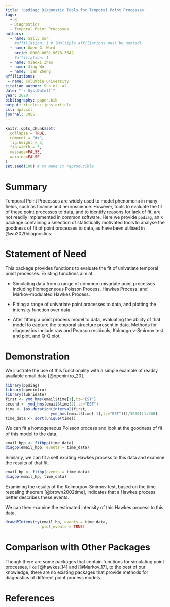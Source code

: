 ```yaml
---
title: 'ppdiag: Diagnostic Tools for Temporal Point Processes'
tags:
  - R
  - Diagnostics
  - Temporal Point Processes
authors:
  - name: Sally Sun
    #affiliation: 1 # (Multiple affiliations must be quoted)
  - name: Owen G. Ward
    orcid: 0000-0002-9678-3542
    #affiliation: 1
  - name: Xiaoxi Zhao
  - name: Jing Wu
  - name: Tian Zheng
affiliations:
 - name: Columbia University
citation_author: Sun et. al.
date: "`r Sys.Date()`"
year: 2020
bibliography: paper.bib
output: rticles::joss_article
csl: apa.csl
journal: JOSS
---
```


```r
knitr::opts_chunk$set(
  collapse = TRUE,
  comment = "#>",
  fig.height = 3,
  fig.width = 5,
  message=FALSE,
  warning=FALSE
)
set.seed(100) # to make it reproducible
```

# Summary

Temporal Point Processes are widely used to model
phenomena in many fields, such as finance and neuroscience.
However, tools to evaluate the fit of these point
processes to data, and to identify reasons for lack of
fit, are not readily implemented in common software.
Here we provide `ppdiag`, an `R`
package containing a 
selection of statistically motivated
tools to analyse the goodness of fit of point processes to
data, as have been utilised in @wu2020diagnostics.

# Statement of Need
This package provides functions to evaluate the fit of univatiate temporal point processes. Existing functions aim at: 

- Simulating data from a range of common univariate point processes including Homogeneous Poisson Process, Hawkes Process, and Markov-modulated Hawkes Process. 

- Fitting a range of univariate point processes to data, and plotting the intensity function over data. 

- After fitting a point process model to data, evaluating the ability of that model to capture the temporal structure present in data. Methods for diagnostics include raw and Pearson residuals, Kolmogrov-Smirnov test and plot, and Q-Q plot. 

# Demonstration

We illustrate the use of this functionality
with a simple example of readily available 
email data [@openintro_20].

```r
library(ppdiag)
library(openintro)
library(lubridate)
first <- ymd_hms(email$time[1],tz="EST")
second <- ymd_hms(email$time[2],tz="EST")
time <- (as.duration(interval(first,
                    ymd_hms(email$time[-1],tz="EST")))/3600)[1:300]
time_data <- sort(unique(time))
```

We can fit a homogeneous Poisson process and look at the
goodness of fit of this model to the data.

```r
email_hpp <- fithpp(time_data)
diagpp(email_hpp, events = time_data)

```

Similarly, we can fit a self exciting Hawkes process to this
data and examine the results of that fit.

```r
email_hp <- fithp(events = time_data)
diagpp(email_hp, time_data)
```
Examining the results of the Kolmogrov-Smirnov test, based
on the time rescaling theorem [@brown2002time], indicates that
a Hawkes process better describes these events.

We can then examine the estimated intensity of this Hawkes
process to this data.

```r
drawHPIntensity(email_hp, events = time_data, 
                plot_events = TRUE)
```

# Comparison with Other Packages
Though there are some packages that contain functions for simulating point processes, like [@hawkes_14] and [@Markov_17], to the best of our knowledge, there are no existing packages that provide methods for diagnostics of different point process models. 

# References

